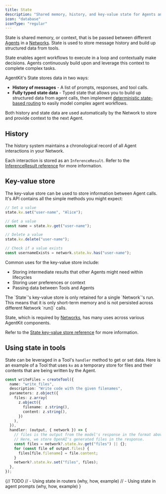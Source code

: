 ```yaml
---
title: State
description: "Shared memory, history, and key-value state for Agents and Networks."
icon: "database"
iconType: "regular"
---
```


State is shared memory, or context, that is be passed between different [Agents](/concepts/agents) in a [Networks](/concepts/networks). State is used to store message history and build up structured data from tools.

State enables agent workflows to execute in a loop and contextually make decisions. Agents continuously build upon and leverage this context to complete complex tasks.

AgentKit's State stores data in two ways:

- **History of messages** - A list of prompts, responses, and tool calls.
- **Fully typed state data** - Typed state that allows you to build up structured data from agent calls, then implement [deterministic state-based routing](/advanced-patterns/routing) to easily model complex agent workflows.

Both history and state data are used automatically by the Network to store and provide context to the next Agent.

## History

The history system maintains a chronological record of all Agent interactions in your Network.

Each interaction is stored as an `InferenceResult`. Refer to the [InferenceResult reference](/reference/state#inferenceresult) for more information.

## Key-value store

The key-value store can be used to store information between Agent calls. It's API contains all the simple methods you might expect:

```ts
// Set a value
state.kv.set("user-name", "Alice");

// Get a value
const name = state.kv.get("user-name");

// Delete a value
state.kv.delete("user-name");

// Check if a value exists
const usernameExists = network.state.kv.has("user-name");
```

Common uses for the key-value store include:

- Storing intermediate results that other Agents might need within lifecycles
- Storing user preferences or context
- Passing data between Tools and Agents

<Tip>
  The `State`'s key-value store is only retained for a single `Network`'s run.
  This means that it is only short-term memory and is not persisted across
  different Network `run()` calls.
</Tip>

State, which is required by [Networks](/concepts/networks), has many uses across various AgentKit components.

Refer to the [State key-value store reference](/reference/state#reading-and-modifying-state-state-kv) for more information.

## Using state in tools

State can be leveraged in a Tool's `handler` method to get or set data. Here is an example of a Tool that uses `kv` as a temporary store for files and their contents that are being written by the Agent.

```ts
const writeFiles = createTool({
  name: "write_files",
  description: "Write code with the given filenames",
  parameters: z.object({
    files: z.array(
      z.object({
        filename: z.string(),
        content: z.string(),
      })
    ),
  }),
  handler: (output, { network }) => {
    // files is the output from the model's response in the format above.
    // Here, we store OpenAI's generated files in the response.
    const files = network?.state.kv.get("files") || {};
    for (const file of output.files) {
      files[file.filename] = file.content;
    }
    network?.state.kv.set("files", files);
  },
});
```

{// TODO
// - Using state in routers (why, how, example)
// - Using state in agent prompts (why, how, example)
}

